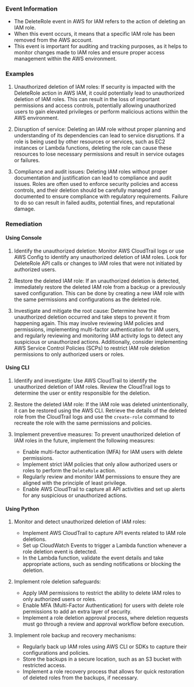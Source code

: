 
### Event Information

- The DeleteRole event in AWS for IAM refers to the action of deleting an IAM role.
- When this event occurs, it means that a specific IAM role has been removed from the AWS account.
- This event is important for auditing and tracking purposes, as it helps to monitor changes made to IAM roles and ensure proper access management within the AWS environment.


### Examples

1. Unauthorized deletion of IAM roles: If security is impacted with the DeleteRole action in AWS IAM, it could potentially lead to unauthorized deletion of IAM roles. This can result in the loss of important permissions and access controls, potentially allowing unauthorized users to gain elevated privileges or perform malicious actions within the AWS environment.

2. Disruption of service: Deleting an IAM role without proper planning and understanding of its dependencies can lead to service disruptions. If a role is being used by other resources or services, such as EC2 instances or Lambda functions, deleting the role can cause these resources to lose necessary permissions and result in service outages or failures.

3. Compliance and audit issues: Deleting IAM roles without proper documentation and justification can lead to compliance and audit issues. Roles are often used to enforce security policies and access controls, and their deletion should be carefully managed and documented to ensure compliance with regulatory requirements. Failure to do so can result in failed audits, potential fines, and reputational damage.

### Remediation

#### Using Console

1. Identify the unauthorized deletion: Monitor AWS CloudTrail logs or use AWS Config to identify any unauthorized deletion of IAM roles. Look for DeleteRole API calls or changes to IAM roles that were not initiated by authorized users.

2. Restore the deleted IAM role: If an unauthorized deletion is detected, immediately restore the deleted IAM role from a backup or a previously saved configuration. This can be done by creating a new IAM role with the same permissions and configurations as the deleted role.

3. Investigate and mitigate the root cause: Determine how the unauthorized deletion occurred and take steps to prevent it from happening again. This may involve reviewing IAM policies and permissions, implementing multi-factor authentication for IAM users, and regularly reviewing and monitoring IAM activity logs to detect any suspicious or unauthorized actions. Additionally, consider implementing AWS Service Control Policies (SCPs) to restrict IAM role deletion permissions to only authorized users or roles.

#### Using CLI

1. Identify and investigate: Use AWS CloudTrail to identify the unauthorized deletion of IAM roles. Review the CloudTrail logs to determine the user or entity responsible for the deletion.

2. Restore the deleted IAM role: If the IAM role was deleted unintentionally, it can be restored using the AWS CLI. Retrieve the details of the deleted role from the CloudTrail logs and use the `create-role` command to recreate the role with the same permissions and policies.

3. Implement preventive measures: To prevent unauthorized deletion of IAM roles in the future, implement the following measures:
   - Enable multi-factor authentication (MFA) for IAM users with delete permissions.
   - Implement strict IAM policies that only allow authorized users or roles to perform the `DeleteRole` action.
   - Regularly review and monitor IAM permissions to ensure they are aligned with the principle of least privilege.
   - Enable AWS CloudTrail to capture all API activities and set up alerts for any suspicious or unauthorized actions.

#### Using Python

1. Monitor and detect unauthorized deletion of IAM roles:
   - Implement AWS CloudTrail to capture API events related to IAM role deletions.
   - Set up CloudWatch Events to trigger a Lambda function whenever a role deletion event is detected.
   - In the Lambda function, validate the event details and take appropriate actions, such as sending notifications or blocking the deletion.

2. Implement role deletion safeguards:
   - Apply IAM permissions to restrict the ability to delete IAM roles to only authorized users or roles.
   - Enable MFA (Multi-Factor Authentication) for users with delete role permissions to add an extra layer of security.
   - Implement a role deletion approval process, where deletion requests must go through a review and approval workflow before execution.

3. Implement role backup and recovery mechanisms:
   - Regularly back up IAM roles using AWS CLI or SDKs to capture their configurations and policies.
   - Store the backups in a secure location, such as an S3 bucket with restricted access.
   - Implement a role recovery process that allows for quick restoration of deleted roles from the backups, if necessary.

